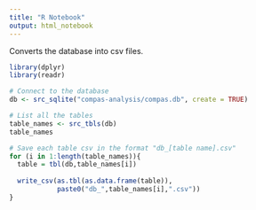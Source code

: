 ```yaml
---
title: "R Notebook"
output: html_notebook
---
```


Converts the database into csv files.

```r
library(dplyr)
library(readr)
```


```r
# Connect to the database
db <- src_sqlite("compas-analysis/compas.db", create = TRUE)

# List all the tables
table_names <- src_tbls(db)
table_names
```

```r
# Save each table csv in the format "db_[table name].csv"
for (i in 1:length(table_names)){
  table = tbl(db,table_names[i])
  
  write_csv(as.tbl(as.data.frame(table)),
            paste0("db_",table_names[i],".csv"))
}
```

